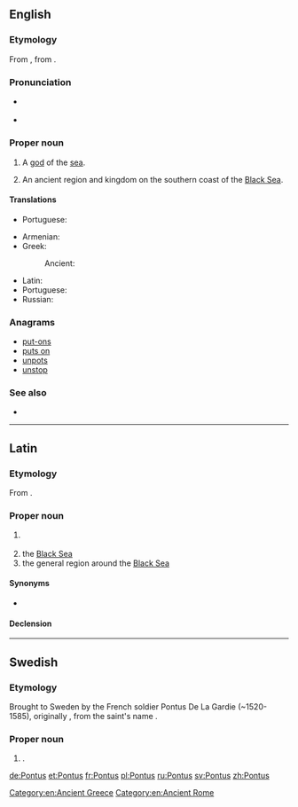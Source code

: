 {{also|pontus}}
==English==
{{wikipedia}}

===Etymology===
From {{etyl|la|en}} {{term|Pontus|lang=la}}, from {{etyl|grc|en}} {{term|Πόντος|lang=grc}}.

===Pronunciation===
* {{a|UK}} {{IPA|/ˈpɒntəs/|lang=en}}
* {{a|US}} {{IPA|/ˈpɑːntəs/|lang=en}}

===Proper noun===
{{en-proper noun}}

# {{context|Greek god|lang=en}} A [[god]] of the [[sea]].
# {{context|historical|lang=en}} An ancient region and kingdom on the southern coast of the [[Black Sea]].

====Translations====
{{trans-top|god of the sea}}
* Portuguese: {{t|pt|Ponto|m}}
{{trans-mid}}
{{trans-bottom}}

{{trans-top|a region on the southern coast of the Black Sea}}
* Armenian: {{t|hy|Պոնտոս}}
* Greek: {{t+|el|Πόντος|m}}
*: Ancient: {{t|grc|Πόντος|m}}
{{trans-mid}}
* Latin: {{t|la|Pontus|m}}
* Portuguese: {{t|pt|Ponto|m}}
* Russian: {{t|ru|Понт|m}}
{{trans-bottom}}

===Anagrams===
* [[put-ons#English|put-ons]]
* [[puts on#English|puts on]]
* [[unpots#English|unpots]]
* [[unstop#English|unstop]]

===See also===
* {{pedialite|lang=el}}

[[Category:en:Ancient Greece]]
[[Category:en:Ancient Rome]]

----
==Latin==
===Etymology===
From {{etyl|grc|la}} {{m|grc|Πόντος}}.
===Proper noun===
{{la-proper noun|Pontus|Ponti|Pontī|m|second}}

# {{l|en|Pontus}} {{gloss|kingdom and later Roman province}}
# the [[Black Sea]]
# the general region around the [[Black Sea]]

====Synonyms====
* {{sense|Black Sea}} {{l|la|Pontus Euxīnus}}

====Declension====
{{la-decl-2nd|num=sg|Pont}}
----

==Swedish==

===Etymology===
Brought to Sweden by the French soldier Pontus De La Gardie (~1520-1585), originally {{m|fr|Ponce}}, from the saint's name {{m|la|Pontius}}.

===Proper noun===
{{head|sv|proper noun}}

# {{given name|male|lang=sv}}.

[[de:Pontus]]
[[et:Pontus]]
[[fr:Pontus]]
[[pl:Pontus]]
[[ru:Pontus]]
[[sv:Pontus]]
[[zh:Pontus]]